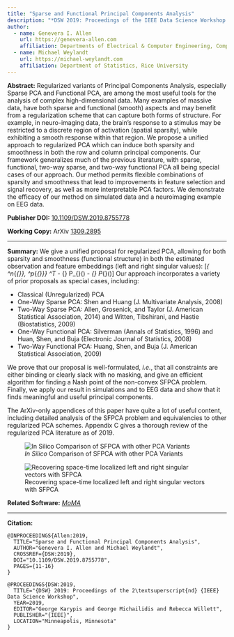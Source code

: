 ```yaml
---
title: "Sparse and Functional Principal Components Analysis"
description: "*DSW 2019: Proceedings of the IEEE Data Science Workshop 2019*, pp.11-16. 2019."
author:
  - name: Genevera I. Allen
    url: https://genevera-allen.com
    affiliation: Departments of Electrical & Computer Engineering, Computer Science, and Statistics, Rice University
  - name: Michael Weylandt
    url: https://michael-weylandt.com
    affiliation: Department of Statistics, Rice University
---
```


**Abstract:** Regularized variants of Principal Components Analysis, especially Sparse PCA and Functional PCA, are among the most useful tools for the analysis of complex high-dimensional data. Many examples of massive data, have both sparse and functional (smooth) aspects and may benefit from a regularization scheme that can capture both forms of structure. For example, in neuro-imaging data, the brain's response to a stimulus may be restricted to a discrete region of activation (spatial sparsity), while exhibiting a smooth response within that region. We propose a unified approach to regularized PCA which can induce both sparsity and smoothness in both the row and column principal components. Our framework generalizes much of the previous literature, with sparse, functional, two-way sparse, and two-way functional PCA all being special cases of our approach. Our method permits flexible combinations of sparsity and smoothness that lead to improvements in feature selection and signal recovery, as well as more interpretable PCA factors. We demonstrate the efficacy of our method on simulated data and a neuroimaging example on EEG data. 

**Publisher DOI:** [10.1109/DSW.2019.8755778](https://doi.org/10.1109/DSW.2019.8755778)

**Working Copy:** ArXiv [1309.2895](https://arxiv.org/abs/1309.2895)

<hr>

**Summary:** We give a unified proposal for regularized PCA, allowing for both sparsity and smoothness (functional structure) in both the estimated observation and feature embeddings (left and right singular values):
\[\text{arg max}_{\mathbf{u} \in \overline{\mathbb{B}}^n_{\mathbf{S}_{\mathbf{u}}}, \mathbf{v} \in \overline{\mathbb{B}}^p_{\mathbf{S}_{\mathbf{v}}}} \mathbf{u}^T\mathbf{X}\mathbf{v} - \lambda_{\mathbf{u}} P_{\mathbf{u}}(\mathbf{u}) - \lambda_{\mathbf{v}} P_{\mathbf{v}}(\mathbf{v})\]
Our approach incorporates a variety of prior proposals as special cases, including: 

- Classical (Unregularized) PCA
- One-Way Sparse PCA: Shen and Huang (J. Multivariate Analysis, 2008)
- Two-Way Sparse PCA: Allen, Grosenick, and Taylor (J. American Statistical Association, 2014) and Witten, Tibshirani, and Hastie (Biostatistics, 2009)
- One-Way Functional PCA: Silverman (Annals of Statistics, 1996) and Huan, Shen, and Buja (Electronic Journal of Statistics, 2008)
- Two-Way Functional PCA: Huang, Shen, and Buja (J. American Statistical Association, 2009)

We prove that our proposal is well-formulated, *i.e.*, that all constraints are either binding or clearly slack with no masking, and give an efficient algorithm for finding a Nash point of the non-convex SFPCA problem. Finally, we apply our result in simulations and to EEG data and show that it finds meaningful and useful principal components. 

The ArXiv-only appendices of this paper have quite a lot of useful content, including detailed analysis of the SFPCA problem and equivalencies to other regularized PCA schemes. Appendix C gives a thorough review of the regularized PCA literature as of 2019.


![*In Silico* Comparison of SFPCA with other PCA Variants](../assets/sfpca/sfpca_sim1.png)

![Recovering space-time localized left and right singular vectors with SFPCA](../assets/sfpca/sfpca_sim2.png)


**Related Software:** [*MoMA*](../software/moma.html)

<hr>

**Citation:**

```
@INPROCEEDINGS{Allen:2019,
  TITLE="Sparse and Functional Principal Components Analysis",
  AUTHOR="Genevera I. Allen and Michael Weylandt",
  CROSSREF={DSW:2019},
  DOI="10.1109/DSW.2019.8755778",
  PAGES={11-16}
}

@PROCEEDINGS{DSW:2019,
  TITLE="{DSW} 2019: Proceedings of the 2\textsuperscript{nd} {IEEE} Data Science Workshop",
  YEAR=2019,
  EDITOR="George Karypis and George Michailidis and Rebecca Willett",
  PUBLISHER="{IEEE}",
  LOCATION="Minneapolis, Minnesota"
}
```
